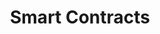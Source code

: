 ---
title: Smart Contracts
index: true
description: Provide information and facilitate interactions with smart contracts.
---